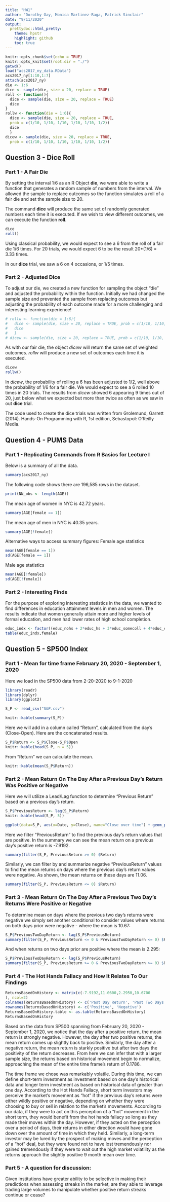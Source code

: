 ```yaml
---
title: "HW1"
author: "Dorothy Gay, Monica Martinez-Raga, Patrick Sinclair"
date: "9/11/2020"
output: 
  prettydoc::html_pretty:
    theme: hpstr
    highlight: github
    toc: true
---
```

```r
knitr::opts_chunk$set(echo = TRUE)
knitr::opts_knit$set(root.dir = "./")
getwd()
load("acs2017_ny_data.RData")
acs2017_ny[1:10,1:7]
attach(acs2017_ny)
die <- 1:6
dice <- sample(die, size = 20, replace = TRUE)
roll <- function(){
  dice <- sample(die, size = 20, replace = TRUE)
  dice
}
rollw <- function(die = 1:6){
  dice <- sample(die, size = 20, replace = TRUE,
  prob = c(1/10, 1/10, 1/10, 1/10, 1/10, 1/2))
  dice
  }
dicew <- sample(die, size = 20, replace = TRUE,
  prob = c(1/10, 1/10, 1/10, 1/10, 1/10, 1/2))
```
## Question 3 - Dice Roll
### Part 1 - A Fair Die
By setting the interval 1:6 as an R Object **die**, we were able to write a function
that generates a random sample of numbers from the interval. We allowed the sample to replace outcomes so the function simulates a roll of a fair die and set the sample size to 20. 

The command **dice** will produce the same set of randomly generated numbers each time it is executed. If we wish to view different outcomes, we can execute the function **roll**.
```r
dice
roll()
```
Using classical probability, we would expect to see a 6 from the roll of a fair die 1/6 times. For 20 trials, we would expect 6 to be the result 20*(1/6) = 3.33 times. 

In our **dice** trial, we saw a 6 on 4 occasions, or 1/5 times.

### Part 2 - Adjusted Dice

To adjust our die, we created a new function for sampling the object "die" and adjusted the probability within the function. Initially we had changed the sample size and prevented the sample from replacing outcomes but adjusting the probability of each outcome made for a more challenging and interesting learning experience!

```r
# rollw <- function(die = 1:6){
#   dice <- sample(die, size = 20, replace = TRUE, prob = c(1/10, 1/10, 1/10, 1/10, 1/10, 1/2))
#   dice
#   }
# dicew <- sample(die, size = 20, replace = TRUE, prob = c(1/10, 1/10, 1/10, 1/10, 1/10, 1/2)) 
```

As with our fair die, the object *dicew* will return the same set of weighted outcomes. *rollw* will produce a new set of outcomes each time it is executed.  

```r
dicew
rollw()
```


In *dicew*, the probability of rolling a 6 has been adjusted to 1/2, well above the probability of 1/6 for a fair die. We would expect to see a 6 rolled 10 times in 20 trials. The results from *dicew* showed 6 appearing 9 times out of 20, just below what we expected but more than twice as often as we saw in out **dice** trial.

The code used to create the dice trials was written from   Grolemund, Garrett (2014). Hands-On Programming with R, 1st edition, Sebastopol: O'Reilly Media.

## Question 4 - PUMS Data
### Part 1 - Replicating Commands from R Basics for Lecture I
Below is a summary of all the data.
```r
summary(acs2017_ny)
```
The following code shows there are 196,585 rows in the dataset.
```r
print(NN_obs <- length(AGE))
```
The mean age of women in NYC is 42.72 years.
```r
summary(AGE[female == 1])
```
The mean age of men in NYC is 40.35 years.
```r
summary(AGE[!female])
```
Alternative ways to access summary figures:
Female age statistics
```r
mean(AGE[female == 1])
sd(AGE[female == 1])
```
Male age statistics
```r
mean(AGE[!female])
sd(AGE[!female])
```
### Part 2 - Interesting Finds
For the purpose of exploring interesting statistics in the data, we wanted to find differences in education attainment levels in men and women. The results indicate that women generally attain more and higher levels of formal education, and men had lower rates of high school completion.
```r
educ_indx <- factor((educ_nohs + 2*educ_hs + 3*educ_somecoll + 4*educ_college + 5*educ_advdeg), levels=c(1,2,3,4,5),labels = c("No HS","HS","SmColl","Bach","Adv"))
table(educ_indx,female)
```
## Question 5 - SP500 Index
### Part 1 - Mean for time frame February 20, 2020 - September 1, 2020

Here we load in the SP500 data from 2-20-2020 to 9-1-2020
```r
library(readr)
library(dplyr)
library(ggplot2)

S_P <- read_csv("S&P.csv")

```
```r
knitr::kable(summary(S_P))
```
Here we will add in a column called "Return", calculated from the day's (Close-Open). Here are the concatenated results. 
```r
S_P$Return <- S_P$Close-S_P$Open
knitr::kable(head(S_P, n = 5))
```
From "Return" we can calculate the mean.
```r
knitr::kable(mean(S_P$Return))
```
### Part 2 - Mean Return On The Day After a Previous Day's Return Was Positive or Negative
Here we will utilize a Lead/Lag function to determine "Previous Return" based on a previous day's return.
```r
S_P$PreviousReturn <- lag(S_P$Return)
knitr::kable(head(S_P, 5))
```

```r
ggplot(data=S_P, aes(x=Date, y=Close), name="Close over time") + geom_point() + geom_smooth()
```

Here we filter "PreviousReturn" to find the previous day's return values that are positive. In the summary we can see the mean return on a previous day's positive return is -7.9192.
```r
summary(filter(S_P, PreviousReturn >= 0) $Return)
```
Similarly, we can filter by and summarize negative "PreviousReturn" values to find the mean returns on days where the previous day's return values were negative. As shown, the mean returns on these days are 11.06.
```r
summary(filter(S_P, PreviousReturn <= 0) $Return)
```
### Part 3 - Mean Return On The Day After a Previous Two Day's Returns Were Positive or Negative
To determine mean on days where the previous two day's returns were negative we simply set another conditional to consider values where returns on both days prior were negative - where the mean is 10.67:
```r
S_P$PreviousTwoDayReturn <- lag(S_P$PreviousReturn)
summary(filter(S_P, PreviousReturn <= 0 & PreviousTwoDayReturn <= 0) $Return)
```
And when returns on two days prior are positive where the mean is 2.295:
```R
S_P$PreviousTwoDayReturn <- lag(S_P$PreviousReturn)
summary(filter(S_P, PreviousReturn >= 0 & PreviousTwoDayReturn >= 0) $Return)
```
### Part 4 - The Hot Hands Fallacy and How It Relates To Our Findings
```R
ReturnsBasedOnHistory <- matrix(c(-7.9192,11.0600,2.2950,10.6700
), ncol=2)
colnames(ReturnsBasedOnHistory) <- c('Past Day Return', 'Past Two Days Return')
rownames(ReturnsBasedOnHistory) <- c('Positive', 'Negative')
ReturnsBasedOnHistory.table <- as.table(ReturnsBasedOnHistory)
ReturnsBasedOnHistory
```
Based on the data from SP500 spanning from February 20, 2020 - September 1, 2020, we notice that the day after a positive return, the mean return is strongly negative. However, the day after two positive returns, the mean return comes up slightly back to positive. Similarly, the day after a negative return, the mean return is starkly positive but after two days the positivity of the return decreases. From here we can infer that with a larger sample size, the returns based on historical movement begin to normalize, approaching the mean of the entire time frame's return of 0.1786.

The time frame we chose was remarkably volatile. During this time, we can define short-term investment as investment based on one day's historical data and longer term investment as based on historical data of greater than one day. According to the Hot Hands Fallacy, short term investors may perceive the market's movement as "hot" if the previous day's returns were either wildly positive or negative, depending on whether they were choosing to buy or sell in relation to the market's movements. According to our data, if they were to act on this perception of a "hot" movement in the short term, they would benefit from the hot hands fallacy so long as they made their moves within the day. However, if they acted on the perception over a period of days, their returns in either direction would have gone down over the amount of time in which they held. Similarly, a long-term investor may be lured by the prospect of making moves and the perception of a "hot" deal, but they were found not to have lost tremendously nor gained tremendously if they were to wait out the high market volatility as the returns approach the slightly positive 9 month mean over time.

### Part 5 - A question for discussion:
Given institutions have greater ability to be selective in making their predictions when assessing streaks in the market, are they able to leverage trading large volumes to manipulate whether positive return streaks continue or cease?